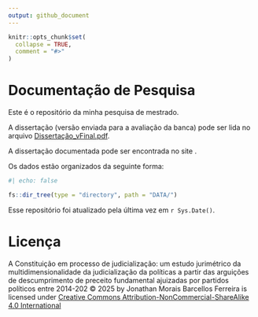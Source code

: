 ```yaml
---
output: github_document
---
```


```r
knitr::opts_chunk$set(
  collapse = TRUE,
  comment = "#>"
)
```

# Documentação de Pesquisa

Este é o repositório da minha pesquisa de mestrado.

A dissertação (versão enviada para a avaliação da banca) pode ser lida no arquivo [Dissertação_vFinal.pdf](Dissertação_vFinal.pdf).

A dissertação documentada pode ser encontrada no site []().

Os dados estão organizados da seguinte forma:

```r
#| echo: false

fs::dir_tree(type = "directory", path = "DATA/")
```

Esse repositório foi atualizado pela última vez em `r Sys.Date()`.

# Licença

A Constituição em processo de judicialização: um estudo jurimétrico da multidimensionalidade da judicialização da políticas a partir das arguições de descumprimento de preceito fundamental ajuizadas por partidos políticos entre 2014-202 © 2025 by Jonathan Morais Barcellos Ferreira is licensed under <a href="https://creativecommons.org/licenses/by-nc-sa/4.0/">Creative Commons Attribution-NonCommercial-ShareAlike 4.0 International</a><img src="https://mirrors.creativecommons.org/presskit/icons/cc.svg" alt="" style="max-width: 1em;max-height:1em;margin-left: .2em;"><img src="https://mirrors.creativecommons.org/presskit/icons/by.svg" alt="" style="max-width: 1em;max-height:1em;margin-left: .2em;"><img src="https://mirrors.creativecommons.org/presskit/icons/nc.svg" alt="" style="max-width: 1em;max-height:1em;margin-left: .2em;"><img src="https://mirrors.creativecommons.org/presskit/icons/sa.svg" alt="" style="max-width: 1em;max-height:1em;margin-left: .2em;">
